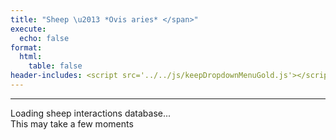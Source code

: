 ```yaml
---
title: "Sheep \u2013 *Ovis aries* </span>"
execute:
  echo: false
format:
  html:
    table: false
header-includes: <script src='../../js/keepDropdownMenuGold.js'></script>
---
```


***

```{=html}

<div id="loading-widget-page10" class="loading-container">
  <div class="loading-spinner"></div>
  <div class="loading-text">Loading sheep interactions database...</div>
  <div class="loading-subtext">This may take a few moments</div>
</div>

<div id="table-content10" style="opacity: 0;">

<!-- Injected automatically via Jinja -->
{{ table_block }}

</div>

<script>
(function() {
    function hideLoadingShowTablePage10() {
        document.getElementById('loading-widget-page10').style.display = 'none';
        document.getElementById('table-content10').style.opacity = '1';
    }
    
    // Make it globally available
    window.hideLoadingShowTablePage10 = hideLoadingShowTablePage10;
    
    // Fallback timeout
    setTimeout(function() {
        hideLoadingShowTablePage10();
    }, 2000);
})();
</script>


```


